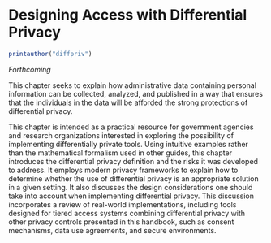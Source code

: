 # Designing Access with Differential Privacy {#diffpriv}

```r
printauthor("diffpriv")
```

*Forthcoming*

This chapter seeks to explain how administrative data containing personal information can be collected, analyzed, and published in a way that ensures that the individuals in the data will be afforded the strong protections of differential privacy. 

This chapter is intended as a practical resource for government agencies and research organizations interested in exploring the possibility of implementing differentially private tools. Using intuitive examples rather than the mathematical formalism used in other guides, this chapter introduces the differential privacy definition and the risks it was developed to address. It employs modern privacy frameworks to explain how to determine whether the use of differential privacy is an appropriate solution in a given setting. It also discusses the design considerations one should take into account when implementing differential privacy. This discussion incorporates a review of real-world implementations, including tools designed for tiered access systems combining differential privacy with other privacy controls presented in this handbook, such as consent mechanisms, data use agreements, and secure environments.

\putbib


